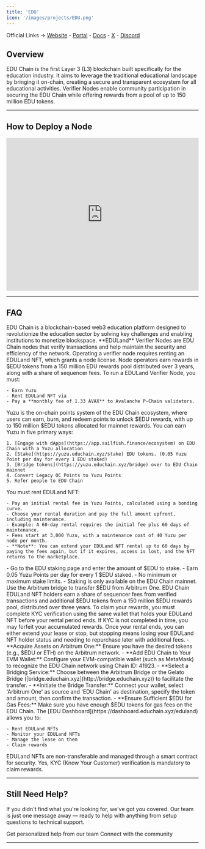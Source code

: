 ```yaml
---
title: 'EDU'
icon: '/images/projects/EDU.png'
---
```


Official Links → [Website](https://educhain.xyz/) - [Portal](https://dashboard.educhain.xyz/) - [Docs](https://userdocs.opencampus.xyz/) - [X](https://x.com/opencampus_xyz/) - [Discord](https://discord.com/invite/opencampus)

## Overview

EDU Chain is the first Layer 3 (L3) blockchain built specifically for the education industry. It aims to leverage the traditional educational landscape by bringing it on-chain, creating a secure and transparent ecosystem for all educational activities. Verifier Nodes enable community participation in securing the EDU Chain while offering rewards from a pool of up to 150 million EDU tokens.

---
## How to Deploy a Node
<Frame caption="">
  <iframe 
    width="100%" 
    height="400" 
    src="https://www.youtube.com/embed/YpCUhv6qzk4" 
    title="EDU Chain Verifier Node" 
    frameBorder="0" 
    allow="accelerometer; autoplay; clipboard-write; encrypted-media; gyroscope; picture-in-picture" 
    allowFullScreen>
  </iframe>
</Frame>

---

## FAQ
<AccordionGroup>
  <Accordion title="What is EDU Chain?">
    EDU Chain is a blockchain-based web3 education platform designed to revolutionize the education sector by solving key challenges and enabling institutions to monetize blockspace.
  </Accordion>
  
  <Accordion title="What are EDULand Verifier Nodes?">
    **EDULand** Verifier Nodes are EDU Chain nodes that verify transactions and help maintain the security and efficiency of the network. Operating a verifier node requires renting an EDULand NFT, which grants a node license. Node operators earn rewards in $EDU tokens from a 150 million EDU rewards pool distributed over 3 years, along with a share of sequencer fees.
  </Accordion>
  
  <Accordion title="How can I run a EDULand Verifier Node?">
    To run a EDULand Verifier Node, you must:
    
    - Earn Yuzu
    - Rent EDULand NFT via
    - Pay a **monthly fee of 1.33 AVAX** to Avalanche P-Chain validators.
  </Accordion>
  
  <Accordion title="What is Yuzu?">
    Yuzu is the on-chain points system of the EDU Chain ecosystem, where users can earn, burn, and redeem points to unlock $EDU rewards, with up to 150 million $EDU tokens allocated for mainnet rewards.
  </Accordion>
  
  <Accordion title="How to earn Yuzu?">
    You can earn Yuzu in five primary ways:
    
    1. [Engage with dApps](https://app.sailfish.finance/ecosystem) on EDU Chain with a Yuzu allocation
    2. [Stake](https://yuzu.educhain.xyz/stake) EDU tokens. (0.05 Yuzu Point per day for every 1 EDU staked)
    3. [Bridge tokens](https://yuzu.educhain.xyz/bridge) over to EDU Chain mainnet
    4. Convert Legacy OC Points to Yuzu Points
    5. Refer people to EDU Chain
  </Accordion>
  
  <Accordion title="How to claim NFT Licenses?">
    You must rent EDULand NFT:
    
    - Pay an initial rental fee in Yuzu Points, calculated using a bonding curve.
    - Choose your rental duration and pay the full amount upfront, including maintenance.
    - Example: A 60-day rental requires the initial fee plus 60 days of maintenance.
    - Fees start at 3,000 Yuzu, with a maintenance cost of 40 Yuzu per node per month.
    - **Note**: You can extend your EDULand NFT rental up to 60 days by paying the fees again, but if it expires, access is lost, and the NFT returns to the marketplace.
  </Accordion>
  
  <Accordion title="How do I stake EDU Tokens?">
    - Go to the EDU staking page and enter the amount of $EDU to stake.
    - Earn 0.05 Yuzu Points per day for every 1 $EDU staked.
    - No minimum or maximum stake limits.
    - Staking is only available on the EDU Chain mainnet. Use the Arbitrum bridge to transfer $EDU from Arbitrum One.
  </Accordion>
  
  <Accordion title="On what chain is the project running?">
    EDU Chain
  </Accordion>
  
  <Accordion title="What are the rewards for node holders?">
    EDULand NFT holders earn a share of sequencer fees from verified transactions and additional $EDU tokens from a 150 million $EDU rewards pool, distributed over three years.
  </Accordion>
  
  <Accordion title="How do I claim rewards?">
    To claim your rewards, you must complete KYC verification using the same wallet that holds your EDULand NFT before your rental period ends. If KYC is not completed in time, you may forfeit your accumulated rewards. Once your rental ends, you can either extend your lease or stop, but stopping means losing your EDULand NFT holder status and needing to repurchase later with additional fees.
  </Accordion>
  
  <Accordion title="How does token bridging work on EDU?">
    - **Acquire Assets on Arbitrum One:** Ensure you have the desired tokens (e.g., $EDU or ETH) on the Arbitrum network.
    - **Add EDU Chain to Your EVM Wallet:** Configure your EVM-compatible wallet (such as MetaMask) to recognize the EDU Chain network using Chain ID: 41923.
    - **Select a Bridging Service:** Choose between the Arbitrum Bridge or the Gelato Bridge ([bridge.educhain.xyz](http://bridge.educhain.xyz)) to facilitate the transfer.
    - **Initiate the Bridge Transfer:** Connect your wallet, select 'Arbitrum One' as source and 'EDU Chain' as destination, specify the token and amount, then confirm the transaction.
    - **Ensure Sufficient $EDU for Gas Fees:** Make sure you have enough $EDU tokens for gas fees on the EDU Chain.
  </Accordion>
  
  <Accordion title="Where can I monitor my staking and validators?">
    The [EDU Dashboard](https://dashboard.educhain.xyz/eduland) allows you to:
    
    - Rent EDULand NFTs
    - Monitor your EDULand NFTs
    - Manage the lease on them
    - Claim rewards
  </Accordion>
  
  <Accordion title="Is EDULand Verifier NFTs transferable?">
    EDULand NFTs are non-transferable and managed through a smart contract for security.
  </Accordion>
  
  <Accordion title="Is KYC required to claim rewards?">
    Yes, KYC (Know Your Customer) verification is mandatory to claim rewards.
  </Accordion>
</AccordionGroup>

---

## Still Need Help?

If you didn't find what you're looking for, we've got you covered. Our team is just one message away — ready to help with anything from setup questions to technical support.

<CardGroup cols={2}>
  <Card title="Open Support Ticket" icon="rectangle-stack" href="https://discord.com/channels/1217243890352914552/1220638161407836241">
    Get personalized help from our team
  </Card>
  <Card title="Join Discord" icon="message-circle" href="https://discord.com/invite/JDkD4EaqcZ">
    Connect with the community
  </Card>
</CardGroup>

--- 